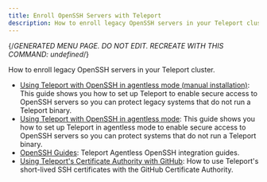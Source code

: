 ```yaml
---
title: Enroll OpenSSH Servers with Teleport
description: How to enroll legacy OpenSSH servers in your Teleport cluster.
---
```


{/*GENERATED MENU PAGE. DO NOT EDIT. RECREATE WITH THIS COMMAND:
undefined*/}

How to enroll legacy OpenSSH servers in your Teleport cluster.

- [Using Teleport with OpenSSH in agentless mode (manual installation)](openssh/openssh-manual-install.mdx): This guide shows you how to set up Teleport to enable secure access to OpenSSH servers so you can protect legacy systems that do not run a Teleport binary.
- [Using Teleport with OpenSSH in agentless mode](openssh/openssh.mdx): This guide shows you how to set up Teleport in agentless mode to enable secure access to OpenSSH servers so you can protect systems that do not run a Teleport binary.
- [OpenSSH Guides](openssh/overview.mdx): Teleport Agentless OpenSSH integration guides.
- [Using Teleport's Certificate Authority with GitHub](openssh/ssh-key-extensions.mdx): How to use Teleport's short-lived SSH certificates with the GitHub Certificate Authority.
